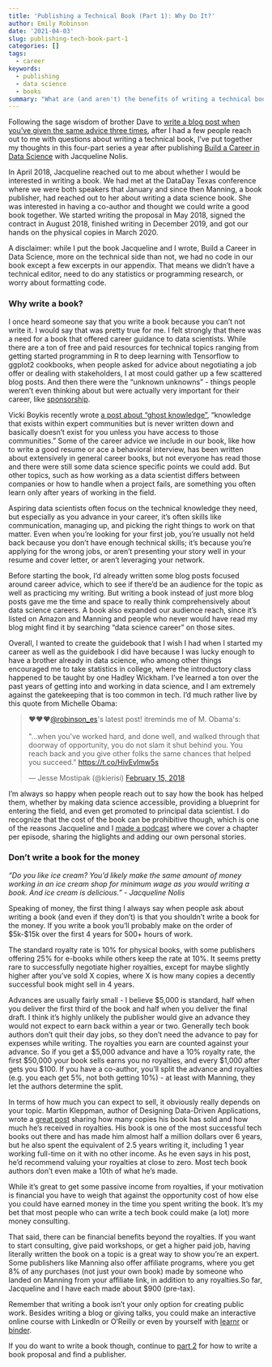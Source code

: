 ```yaml
---
title: 'Publishing a Technical Book (Part 1): Why Do It?'
author: Emily Robinson
date: '2021-04-03'
slug: publishing-tech-book-part-1
categories: []
tags: 
  - career
keywords:
  - publishing
  - data science
  - books
summary: "What are (and aren't) the benefits of writing a technical book?"
---
```


Following the sage wisdom of brother Dave to [write a blog post when you’ve given the same advice three times](https://twitter.com/drob/status/928447584712253440?s=20), after I had a few people reach out to me with questions about writing a technical book, I've put together my thoughts in this four-part series a year after publishing [Build a Career in Data Science](http://www.datascicareer.com) with Jacqueline Nolis. 

In April 2018, Jacqueline reached out to me about whether I would be interested in writing a book. We had met at the DataDay Texas conference where we were both speakers that January and since then Manning, a book publisher, had reached out to her about writing a data science book. She was interested in having a co-author and thought we could write a good book together. We started writing the proposal in May 2018, signed the contract in August 2018, finished writing in December 2019, and got our hands on the physical copies in March 2020. 

A disclaimer: while I put the book Jacqueline and I wrote, Build a Career in Data Science, more on the technical side than not, we had no code in our book except a few excerpts in our appendix. That means we didn’t have a technical editor, need to do any statistics or programming research, or worry about formatting code. 

### Why write a book? 

I once heard someone say that you write a book because you can’t not write it. I would say that was pretty true for me. I felt strongly that there was a need for a book that offered career guidance to data scientists. While there are a ton of free and paid resources for technical topics ranging from getting started programming in R to deep learning with Tensorflow to ggplot2 cookbooks, when people asked for advice about negotiating a job offer or dealing with stakeholders, I at most could gather up a few scattered blog posts. And then there were the “unknown unknowns” - things people weren’t even thinking about but were actually very important for their career, like [sponsorship](https://hookedondata.org/the-importance-of-sponsorship/).

Vicki Boykis recently wrote [a post about "ghost knowledge"](http://veekaybee.github.io/2021/03/26/data-ghosts/), “knowledge that exists within expert communities but is never written down and basically doesn’t exist for you unless you have access to those communities.” Some of the career advice we include in our book, like how to write a good resume or ace a behavioral interview, has been written about extensively in general career books, but not everyone has read those and there were still some data science specific points we could add. But other topics, such as how working as a data scientist differs between companies or how to handle when a project fails, are something you often learn only after years of working in the field. 

Aspiring data scientists often focus on the technical knowledge they need, but especially as you advance in your career, it's often skills like communication, managing up, and picking the right things to work on that matter. Even when you're looking for your first job, you’re usually not held back because you don’t have enough technical skills; it’s because you’re applying for the wrong jobs, or aren’t presenting your story well in your resume and cover letter, or aren’t leveraging your network. 

Before starting the book, I'd already written some blog posts focused around career advice, which to see if there’d be an audience for the topic as well as practicing my writing. But writing a book instead of just more blog posts gave me the time and space to really think comprehensively about data science careers. A book also expanded our audience reach, since it’s listed on Amazon and Manning and people who never would have read my blog might find it by searching “data science career” on those sites. 

Overall, I wanted to create the guidebook that I wish I had when I started my career as well as the guidebook I did have because I was lucky enough to have a brother already in data science, who among other things encouraged me to take statistics in college, where the introductory class happened to be taught by one Hadley Wickham. I've learned a ton over the past years of getting into and working in data science, and I am extremely against the gatekeeping that is too common in tech. I'd much rather live by this quote from Michelle Obama: 

<blockquote class="twitter-tweet"><p lang="en" dir="ltr">❤️❤️❤️<a href="https://twitter.com/robinson_es?ref_src=twsrc%5Etfw">@robinson_es</a>&#39;s latest post! itreminds me of M. Obama&#39;s: <br><br>&quot;...when you’ve worked hard, and done well, and walked through that doorway of opportunity, you do not slam it shut behind you. You reach back and you give other folks the same chances that helped you succeed.&quot; <a href="https://t.co/HivEvImw5s">https://t.co/HivEvImw5s</a></p>&mdash; Jesse Mostipak (@kierisi) <a href="https://twitter.com/kierisi/status/964149025489522688?ref_src=twsrc%5Etfw">February 15, 2018</a></blockquote> <script async src="https://platform.twitter.com/widgets.js" charset="utf-8"></script>

I'm always so happy when people reach out to say how the book has helped them, whether by making data science accessible, providing a blueprint for entering the field, and even get promoted to principal data scientist. I do recognize that the cost of the book can be prohibitive though, which is one of the reasons Jacqueline and I [made a podcast](https://podcast.bestbook.cool/) where we cover a chapter per episode, sharing the higlights and adding our own personal stories. 

### Don’t write a book for the money

*“Do you like ice cream? You’d likely make the same amount of money working in an ice cream shop for minimum wage as you would writing a book. And ice cream is delicious.” - Jacqueline Nolis* 

Speaking of money, the first thing I always say when people ask about writing a book (and even if they don’t) is that you shouldn’t write a book for the money. If you write a book you’ll probably make on the order of \$5k-\$15k over the first 4 years for 500+ hours of work. 

The standard royalty rate is 10% for physical books, with some publishers offering 25% for e-books while others keep the rate at 10%. It seems pretty rare to successfully negotiate higher royalties, except for maybe slightly higher after you’ve sold X copies, where X is how many copies a decently successful book might sell in 4 years. 

Advances are usually fairly small - I believe \$5,000 is standard, half when you deliver the first third of the book and half when you deliver the final draft. I think it’s highly unlikely the publisher would give an advance they would not expect to earn back within a year or two. Generally tech book authors don’t quit their day jobs, so they don’t need the advance to pay for expenses while writing. The royalties you earn are counted against your advance. So if you get a \$5,000 advance and have a 10% royalty rate, the first \$50,000 your book sells earns you no royalties, and every \$1,000 after gets you \$100. If you have a co-author, you’ll split the advance and royalties (e.g. you each get 5%, not both getting 10%) - at least with Manning, they let the authors determine the split. 

In terms of how much you can expect to sell, it obviously really depends on your topic. Martin Kleppman, author of Designing Data-Driven Applications, wrote a [great post](https://martin.kleppmann.com/2020/09/29/is-book-writing-worth-it.html) sharing how many copies his book has sold and how much he’s received in royalties. His book is one of the most successful tech books out there and has made him almost half a million dollars over 6 years, but he also spent the equivalent of 2.5 years writing it, including 1 year working full-time on it with no other income. As he even says in his post, he’d recommend valuing your royalties at close to zero. Most tech book authors don’t even make a 10th of what he’s made. 

While it’s great to get some passive income from royalties, if your motivation is financial you have to weigh that against the opportunity cost of how else you could have earned money in the time you spent writing the book. It’s my bet that most people who can write a tech book could make (a lot) more money consulting. 

That said, there can be financial benefits beyond the royalties. If you want to start consulting, give paid workshops, or get a higher paid job, having literally written the book on a topic is a great way to show you’re an expert. Some publishers like Manning also offer affiliate programs, where you get 8% of any purchases (not just your own book) made by someone who landed on Manning from your affiliate link, in addition to any royalties.So far, Jacqueline and I have each made about $900 (pre-tax). 

Remember that writing a book isn’t your only option for creating public work. Besides writing a blog or giving talks, you could make an interactive online course with LinkedIn or O’Reilly or even by yourself with [learnr](https://education.rstudio.com/blog/2020/05/teach-interactive-course/) or [binder](https://github.com/ines/course-starter-r). 

If you do want to write a book though, continue to [part 2](https://hookedondata.org/publishing-tech-book-part-2/) for how to write a book proposal and find a publisher.
